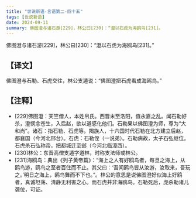```yaml
---
title: "世说新语-言语第二-四十五"
tags: [世说新语]
date: 2024-09-11
summary: 佛图澄与诸石游[229]，林公曰[230]：“澄以石虎为海鸥鸟[231]。
---
```


佛图澄与诸石游[229]，林公曰[230]：“澄以石虎为海鸥鸟[231]。”

## 【译文】

佛图澄与石勒、石虎交往，林公支遁说：“佛图澄把石虎看成海鸥鸟。”

## 【注释】

- [229]佛图澄：天竺僧人，本姓帛氏。西晋末至洛阳，值永嘉之乱。闻石勒好杀，澄悯念苍生，入后赵，欲以道感化他们。石勒果以佛图澄为师，尊为“大和尚”。诸石：指石勒、石虎等。羯族人，十六国时代石勒在北方建立后赵，都襄国（今河北邢台）。石虎：石勒侄（一说弟）。石勒病故，太子石弘继位。石虎杀石弘称帝，把都城迁至邺（今河北临漳西）。
- [230]林公：东晋高僧支遁字道林，时称支法师或林公。
- [231]海鸥鸟：典出《列子黄帝篇》：“海上之人有好鸥鸟者，每旦之海上，从鸥鸟游，鸥鸟之至者百住而不止。其父曰：‘吾闻鸥鸟皆从汝游，汝取来，吾玩之。’明日之海上，鸥鸟舞而不下也。”。林公的意思是说佛图澄好似海上好鸥者，真诚坦荡、清静无利害之心。而石虎并非海鸥鸟。石勒死后，虎杀勒诸儿袭位，可证。
